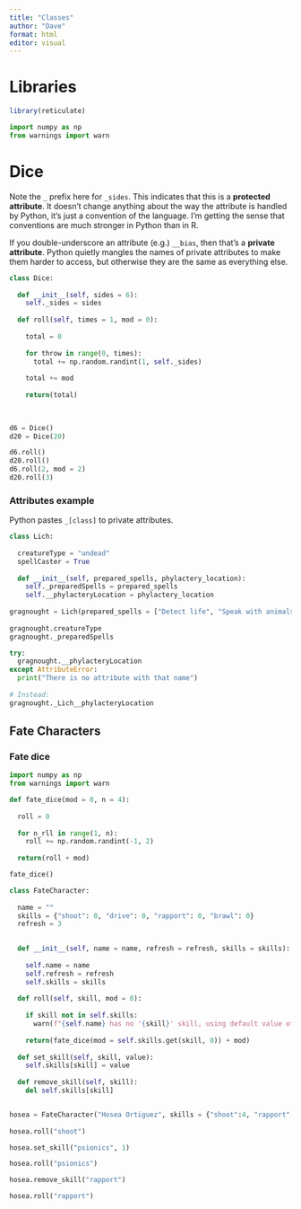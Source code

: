 ```yaml
---
title: "Classes"
author: "Dave"
format: html
editor: visual
---
```


# Libraries

```r
library(reticulate)
```

```python
import numpy as np
from warnings import warn
```

# Dice

Note the `_` prefix here for `_sides`. This indicates that this is a **protected attribute**. It doesn't change anything about the way the attribute is handled by Python, it's just a convention of the language. I'm getting the sense that conventions are much stronger in Python than in R.

If you double-underscore an attribute (e.g.) `__bias`, then that's a **private attribute**. Python quietly mangles the names of private attributes to make them harder to access, but otherwise they are the same as everything else.

```python
class Dice:
  
  def __init__(self, sides = 6):
    self._sides = sides
  
  def roll(self, times = 1, mod = 0):
    
    total = 0
    
    for throw in range(0, times):
      total += np.random.randint(1, self._sides)
    
    total += mod
    
    return(total)
    
  

d6 = Dice()
d20 = Dice(20)

d6.roll()
d20.roll()
d6.roll(2, mod = 2)
d20.roll(3)

```

### Attributes example

Python pastes `_[class]` to private attributes.

```python
class Lich:
  
  creatureType = "undead"
  spellCaster = True
  
  def __init__(self, prepared_spells, phylactery_location):
    self._preparedSpells = prepared_spells
    self.__phylacteryLocation = phylactery_location
    
gragnought = Lich(prepared_spells = ["Detect life", "Speak with animals"], phylactery_location = "Under the sink")
  
gragnought.creatureType
gragnought._preparedSpells

try:
  gragnought.__phylacteryLocation
except AttributeError:
  print("There is no attribute with that name")
  
# Instead:
gragnought._Lich__phylacteryLocation
```
## Fate Characters

### Fate dice

```python
import numpy as np
from warnings import warn

def fate_dice(mod = 0, n = 4):
  
  roll = 0
  
  for n_rll in range(1, n):
    roll += np.random.randint(-1, 2)
    
  return(roll + mod)

fate_dice()

class FateCharacter:
  
  name = ""
  skills = {"shoot": 0, "drive": 0, "rapport": 0, "brawl": 0}
  refresh = 3
  

  def __init__(self, name = name, refresh = refresh, skills = skills):
    
    self.name = name
    self.refresh = refresh
    self.skills = skills
  
  def roll(self, skill, mod = 0):
    
    if skill not in self.skills:
      warn(f"{self.name} has no '{skill}' skill, using default value of 0")
    
    return(fate_dice(mod = self.skills.get(skill, 0)) + mod)
  
  def set_skill(self, skill, value):
    self.skills[skill] = value
    
  def remove_skill(self, skill):
    del self.skills[skill]


hosea = FateCharacter("Hosea Ortiguez", skills = {"shoot":4, "rapport": 2, "ride":2, "dance":1})
  
hosea.roll("shoot")

hosea.set_skill("psionics", 1)

hosea.roll("psionics")

hosea.remove_skill("rapport")

hosea.roll("rapport")

  
```
